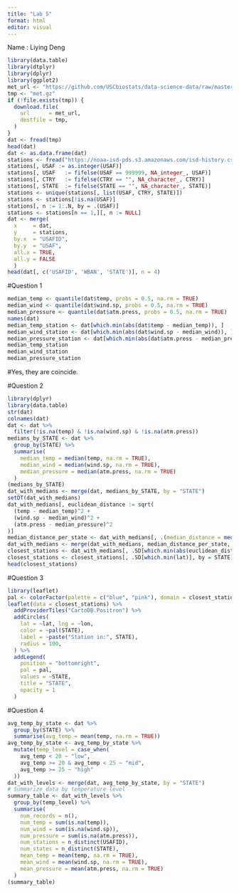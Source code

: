 ```yaml
---
title: "Lab 5"
format: html
editor: visual
---
```


Name : Liying Deng

```r
library(data.table)
library(dtplyr)
library(dplyr)
library(ggplot2)
met_url <- "https://github.com/USCbiostats/data-science-data/raw/master/02_met/met_all.gz"
tmp <- "met.gz"
if (!file.exists(tmp)) {
  download.file(
    url      = met_url,
    destfile = tmp,
  )
}
dat <- fread(tmp)
head(dat)
dat <- as.data.frame(dat)
stations <- fread("https://noaa-isd-pds.s3.amazonaws.com/isd-history.csv")
stations[, USAF := as.integer(USAF)]
stations[, USAF   := fifelse(USAF == 999999, NA_integer_, USAF)]
stations[, CTRY   := fifelse(CTRY == "", NA_character_, CTRY)]
stations[, STATE  := fifelse(STATE == "", NA_character_, STATE)]
stations <- unique(stations[, list(USAF, CTRY, STATE)])
stations <- stations[!is.na(USAF)]
stations[, n := 1:.N, by = .(USAF)]
stations <- stations[n == 1,][, n := NULL]
dat <- merge(
  x     = dat,      
  y     = stations, 
  by.x  = "USAFID",
  by.y  = "USAF", 
  all.x = TRUE,      
  all.y = FALSE
  )
head(dat[, c('USAFID', 'WBAN', 'STATE')], n = 4)
```

#Question 1

```r
median_temp <- quantile(dat$temp, probs = 0.5, na.rm = TRUE)
median_wind <- quantile(dat$wind.sp, probs = 0.5, na.rm = TRUE)
median_pressure <- quantile(dat$atm.press, probs = 0.5, na.rm = TRUE)
names(dat)
median_temp_station <- dat[which.min(abs(dat$temp - median_temp)), ]
median_wind_station <- dat[which.min(abs(dat$wind.sp - median_wind)), ]
median_pressure_station <- dat[which.min(abs(dat$atm.press - median_pressure)), ]
median_temp_station
median_wind_station
median_pressure_station
```

#Yes, they are coincide.

#Question 2

```r
library(dplyr)
library(data.table)
str(dat)
colnames(dat)
dat <- dat %>%
  filter(!is.na(temp) & !is.na(wind.sp) & !is.na(atm.press))
medians_by_STATE <- dat %>%
  group_by(STATE) %>%
  summarise(
    median_temp = median(temp, na.rm = TRUE),
    median_wind = median(wind.sp, na.rm = TRUE),
    median_pressure = median(atm.press, na.rm = TRUE)
  )
(medians_by_STATE)
dat_with_medians <- merge(dat, medians_by_STATE, by = "STATE")
setDT(dat_with_medians)
dat_with_medians[, euclidean_distance := sqrt(
  (temp - median_temp)^2 +
  (wind.sp - median_wind)^2 +
  (atm.press - median_pressure)^2
)]
median_distance_per_state <- dat_with_medians[, .(median_distance = median(euclidean_distance, na.rm = TRUE)), by = STATE]
dat_with_medians <- merge(dat_with_medians, median_distance_per_state, by = "STATE")
closest_stations <- dat_with_medians[, .SD[which.min(abs(euclidean_distance - median_distance))], by = STATE]
closest_stations <- closest_stations[, .SD[which.min(lat)], by = STATE]
head(closest_stations)
```

#Question 3

```r
library(leaflet)
pal <- colorFactor(palette = c("blue", "pink"), domain = closest_stations$state)
leaflet(data = closest_stations) %>%
  addProviderTiles("CartoDB.Positron") %>%
  addCircles(
    lat = ~lat, lng = ~lon,
    color = ~pal(STATE),
    label = ~paste("Station in:", STATE),
    radius = 100,
  ) %>%
  addLegend(
    position = "bottomright",
    pal = pal,
    values = ~STATE,
    title = "STATE",
    opacity = 1
  )
```
#Question 4

```r
avg_temp_by_state <- dat %>%
  group_by(STATE) %>%
  summarise(avg_temp = mean(temp, na.rm = TRUE))
avg_temp_by_state <- avg_temp_by_state %>%
  mutate(temp_level = case_when(
    avg_temp < 20 ~ "low",
    avg_temp >= 20 & avg_temp < 25 ~ "mid",
    avg_temp >= 25 ~ "high"
  ))
dat_with_levels <- merge(dat, avg_temp_by_state, by = "STATE")
# Summarize data by temperature level
summary_table <- dat_with_levels %>%
  group_by(temp_level) %>%
  summarise(
    num_records = n(),
    num_temp = sum(is.na(temp)),
    num_wind = sum(is.na(wind.sp)),
    num_pressure = sum(is.na(atm.press)),
    num_stations = n_distinct(USAFID),
    num_states = n_distinct(STATE),
    mean_temp = mean(temp, na.rm = TRUE),
    mean_wind = mean(wind.sp, na.rm = TRUE),
    mean_pressure = mean(atm.press, na.rm = TRUE)
  )
(summary_table)
```
